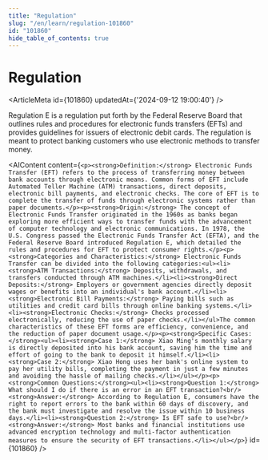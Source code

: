 ```yaml
---
title: "Regulation"
slug: "/en/learn/regulation-101860"
id: "101860"
hide_table_of_contents: true
---
```



# Regulation

<ArticleMeta id={101860} updatedAt={'2024-09-12 19:00:40'} />
<div className='border-solid border-b border-t-0 my-4 border-[var(--ifm-color-gray-300)]' />

Regulation E is a regulation put forth by the Federal Reserve Board that outlines rules and procedures for electronic funds transfers (EFTs) and provides guidelines for issuers of electronic debit cards. The regulation is meant to protect banking customers who use electronic methods to transfer money.

<AIContent content={`<p><strong>Definition:</strong> Electronic Funds Transfer (EFT) refers to the process of transferring money between bank accounts through electronic means. Common forms of EFT include Automated Teller Machine (ATM) transactions, direct deposits, electronic bill payments, and electronic checks. The core of EFT is to complete the transfer of funds through electronic systems rather than paper documents.</p><p><strong>Origin:</strong> The concept of Electronic Funds Transfer originated in the 1960s as banks began exploring more efficient ways to transfer funds with the advancement of computer technology and electronic communications. In 1978, the U.S. Congress passed the Electronic Funds Transfer Act (EFTA), and the Federal Reserve Board introduced Regulation E, which detailed the rules and procedures for EFT to protect consumer rights.</p><p><strong>Categories and Characteristics:</strong> Electronic Funds Transfer can be divided into the following categories:<ul><li><strong>ATM Transactions:</strong> Deposits, withdrawals, and transfers conducted through ATM machines.</li><li><strong>Direct Deposits:</strong> Employers or government agencies directly deposit wages or benefits into an individual's bank account.</li><li><strong>Electronic Bill Payments:</strong> Paying bills such as utilities and credit card bills through online banking systems.</li><li><strong>Electronic Checks:</strong> Checks processed electronically, reducing the use of paper checks.</li></ul>The common characteristics of these EFT forms are efficiency, convenience, and the reduction of paper document usage.</p><p><strong>Specific Cases:</strong><ul><li><strong>Case 1:</strong> Xiao Ming's monthly salary is directly deposited into his bank account, saving him the time and effort of going to the bank to deposit it himself.</li><li><strong>Case 2:</strong> Xiao Hong uses her bank's online system to pay her utility bills, completing the payment in just a few minutes and avoiding the hassle of mailing checks.</li></ul></p><p><strong>Common Questions:</strong><ul><li><strong>Question 1:</strong> What should I do if there is an error in an EFT transaction?<br/><strong>Answer:</strong> According to Regulation E, consumers have the right to report errors to the bank within 60 days of discovery, and the bank must investigate and resolve the issue within 10 business days.</li><li><strong>Question 2:</strong> Is EFT safe to use?<br/><strong>Answer:</strong> Most banks and financial institutions use advanced encryption technology and multi-factor authentication measures to ensure the security of EFT transactions.</li></ul></p>`} id={101860} />
